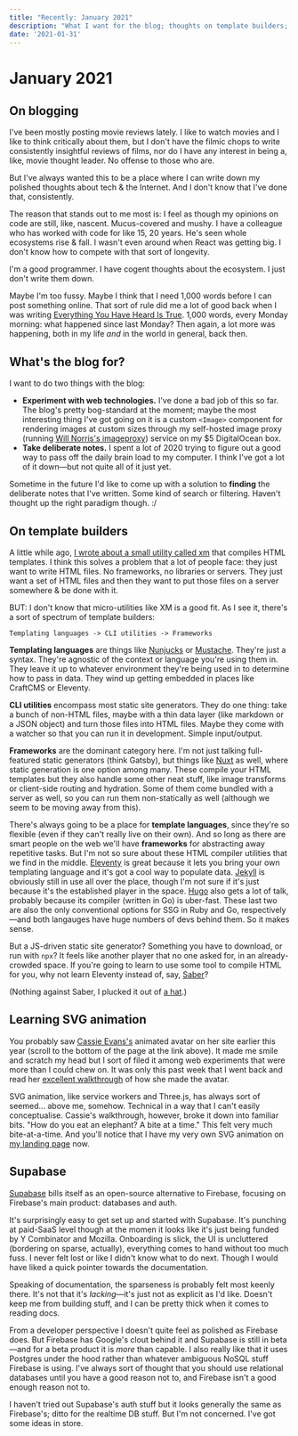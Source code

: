 ```yaml
---
title: "Recently: January 2021"
description: "What I want for the blog; thoughts on template builders; Cassie Evans on SVG animations; Supabase."
date: '2021-01-31'
---
```



<Date date="2021-01-31" />

# January 2021

## On blogging
I've been mostly posting movie reviews lately. I like to watch movies and I like to think critically about them, but I don't have the filmic chops to write consistently insightful reviews of films, nor do I have any interest in being a, like, movie thought leader. No offense to those who are.

But I've always wanted this to be a place where I can write down my polished thoughts about tech & the Internet. And I don't know that I've done that, consistently.

The reason that stands out to me most is: I feel as though my opinions on code are still, like, nascent. Mucus-covered and mushy. I have a colleague who has worked with code for like 15, 20 years. He's seen whole ecosystems rise & fall. I wasn't even around when React was getting big. I don't know how to compete with that sort of longevity.

I'm a good programmer. I have cogent thoughts about the ecosystem. I just don't write them down.

Maybe I'm too fussy. Maybe I think that I need 1,000 words before I can post something online. That sort of rule did me a lot of good back when I was writing [Everything You Have Heard Is True](https://everythingyouhaveheard.blogspot.com/). 1,000 words, every Monday morning: what happened since last Monday? Then again, a lot more was happening, both in my life _and_ in the world in general, back then.

## What's the blog for?
I want to do two things with the blog:

- **Experiment with web technologies.** I've done a bad job of this so far. The blog's pretty bog-standard at the moment; maybe the most interesting thing I've got going on it is a custom `<Image>` component for rendering images at custom sizes through my self-hosted image proxy (running [Will Norris's imageproxy](https://github.com/willnorris/imageproxy)) service on my $5 DigitalOcean box.
- **Take deliberate notes.** I spent a lot of 2020 trying to figure out a good way to pass off the daily brain load to my computer. I think I've got a lot of it down&mdash;but not quite all of it just yet.

Sometime in the future I'd like to come up with a solution to **finding** the deliberate notes that I've written. Some kind of search or filtering. Haven't thought up the right paradigm though. :/

## On template builders
A little while ago, [I wrote about a small utility called xm](https://charlesharri.es/blog/recently-early-september) that compiles HTML templates. I think this solves a problem that a lot of people face: they just want to write HTML files. No frameworks, no libraries or servers. They just want a set of HTML files and then they want to put those files on a server somewhere & be done with it.

BUT: I don't know that micro-utilities like XM is a good fit. As I see it, there's a sort of spectrum of template builders:

```
Templating languages -> CLI utilities -> Frameworks
```

**Templating languages** are things like [Nunjucks](https://mozilla.github.io/nunjucks/) or [Mustache](http://mustache.github.io/). They're just a syntax. They're agnostic of the context or language you're using them in. They leave it up to whatever environment they're being used in to determine how to pass in data. They wind up getting embedded in places like CraftCMS or Eleventy.

**CLI utilities** encompass most static site generators. They do one thing: take a bunch of non-HTML files, maybe with a thin data layer (like markdown or a JSON object) and turn those files into HTML files. Maybe they come with a watcher so that you can run it in development. Simple input/output.

**Frameworks** are the dominant category here. I'm not just talking full-featured static generators (think Gatsby), but things like [Nuxt](https://nuxtjs.org/) as well, where static generation is one option among many. These compile your HTML templates but they also handle some other neat stuff, like image transforms or client-side routing and hydration. Some of them come bundled with a server as well, so you can run them non-statically as well (although we seem to be moving away from this).

There's always going to be a place for **template languages**, since they're so flexible (even if they can't really live on their own). And so long as there are smart people on the web we'll have **frameworks** for abstracting away repetitive tasks. But I'm not so sure about these HTML compiler utilities that we find in the middle. [Eleventy](https://www.11ty.dev/) is great because it lets you bring your own templating language and it's got a cool way to populate data. [Jekyll](https://jekyllrb.com/) is obviously still in use all over the place, though I'm not sure if it's just because it's the established player in the space. [Hugo](https://gohugo.io/) also gets a lot of talk, probably because its compiler (written in Go) is uber-fast. These last two are also the only conventional options for SSG in Ruby and Go, respectively&mdash;and both langauges have huge numbers of devs behind them. So it makes sense.

But a JS-driven static site generator? Something you have to download, or run with `npx`? It feels like another player that no one asked for, in an already-crowded space. If you're going to learn to use some tool to compile HTML for you, why not learn Eleventy instead of, say, [Saber](https://github.com/saberland/saber)?

(Nothing against Saber, I plucked it out of [a hat](https://jamstack.org/generators/).) 

## Learning SVG animation
You probably saw [Cassie Evans's](https://www.cassie.codes/) animated avatar on her site earlier this year (scroll to the bottom of the page at the link above). It made me smile and scratch my head but I sort of filed it among web experiments that were more than I could chew on. It was only this past week that I went back and read her [excellent walkthrough](https://www.cassie.codes/posts/making-a-lil-me-part-1/) of how she made the avatar.

SVG animation, like service workers and Three.js, has always sort of seemed... above me, somehow. Technical in a way that I can't easily conceptualise. Cassie's walkthrough, however, broke it down into familiar bits. "How do you eat an elephant? A bite at a time." This felt very much bite-at-a-time. And you'll notice that I have my very own SVG animation on [my landing page](/) now.

## Supabase
[Supabase](https://supabase.io/) bills itself as an open-source alternative to Firebase, focusing on Firebase's main product: databases and auth.

It's surprisingly easy to get set up and started with Supabase. It's punching at paid-SaaS level though at the momen it looks like it's just being funded by Y Combinator and Mozilla. Onboarding is slick, the UI is uncluttered (bordering on sparse, actually), everything comes to hand without too much fuss. I never felt lost or like I didn't know what to do next. Though I would have liked a quick pointer towards the documentation.

Speaking of documentation, the sparseness is probably felt most keenly there. It's not that it's _lacking_&mdash;it's just not as explicit as I'd like. Doesn't keep me from building stuff, and I can be pretty thick when it comes to reading docs.

From a developer perspective I doesn't quite feel as polished as Firebase does. But Firebase has Google's clout behind it and Supabase is still in beta&mdash;and for a beta product it is _more_ than capable. I also really like that it uses Postgres under the hood rather than whatever ambiguous NoSQL stuff Firebase is using. I've always sort of thought that you should use relational databases until you have a good reason not to, and Firebase isn't a good enough reason not to.

I haven't tried out Supabase's auth stuff but it looks generally the same as Firebase's; ditto for the realtime DB stuff. But I'm not concerned. I've got some ideas in store.